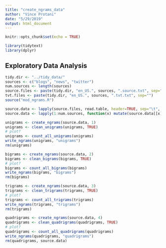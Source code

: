 ```yaml
---
title: "create_ngrams_data"
author: "Vince Protani"
date: "5/29/2019"
output: html_document
---
```


```r
knitr::opts_chunk$set(echo = TRUE)
```

```r
library(tidytext)
library(dplyr)
```

## Exploratory Data Analysis

```r
tidy.dir <- "../tidy_data/"
sources <- c("blogs", "news", "twitter")
num.sources <- length(sources)
source.files <- paste(tidy.dir, "en_US.", sources, ".source.txt", sep="")
tvt.files <- paste(tidy.dir, "en_US.", sources, ".tvt.txt", sep="")
source("mod_ngrams.R")
```

```r
source.data <- lapply(source.files, read.table, header=TRUE, sep="\t", fill=TRUE, quote="", stringsAsFactors=FALSE)
source.data <- lapply(1:num.sources, function(x) mutate(source.data[[x]], source=sources[x])) %>% lapply(as_tibble)
```

```r
unigrams <- create_ngrams(source.data, 1)
unigrams <- clean_unigrams(unigrams, TRUE)
# plot?
unigrams <- count_all_unigrams(unigrams)
write_ngrams(unigrams, "unigrams")
rm(unigrams)
```

```r
bigrams <- create_ngrams(source.data, 2)
bigrams <- clean_bigrams(bigrams, TRUE)
# plot?
bigrams <- count_all_bigrams(bigrams)
write_ngrams(bigrams, "bigrams")
rm(bigrams)
```

```r
trigrams <- create_ngrams(source.data, 3)
trigrams <- clean_trigrams(trigrams, TRUE)
# plot?
trigrams <- count_all_trigrams(trigrams)
write_ngrams(trigrams, "trigrams")
rm(trigrams)
```

```r
quadrigrams <- create_ngrams(source.data, 4)
quadrigrams <- clean_quadrigrams(quadrigrams, TRUE)
# plot?
quadrigrams <- count_all_quadrigrams(quadrigrams)
write_ngrams(quadrigrams, "quadrigrams")
rm(quadrigrams, source.data)
```